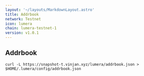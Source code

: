 ```yaml
---
layout: '~/layouts/MarkdownLayout.astro'
title: Addrbook
network: Testnet
icon: lumera
chain: lumera-testnet-1
version: v1.0.1
---
```

## Addrbook

```
curl -L https://snapshot-t.vinjan.xyz/lumera/addrbook.json > $HOME/.lumera/config/addrbook.json
```
